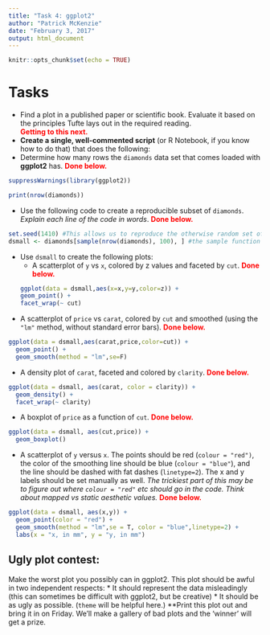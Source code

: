 ```yaml
---
title: "Task 4: ggplot2"
author: "Patrick McKenzie"
date: "February 3, 2017"
output: html_document
---
```


```r
knitr::opts_chunk$set(echo = TRUE)
```

# Tasks
* Find a plot in a published paper or scientific book. Evaluate it based on the principles Tufte lays out in the required reading.  
<span style="color:red"> **Getting to this next.** </span>  
* **Create a single, well-commented script** (or R Notebook, if you know how to do that) that does the following:  
* Determine how many rows the `diamonds` data set that comes loaded with **ggplot2** has. <span style="color:red"> **Done below.** </span>
```r
suppressWarnings(library(ggplot2))
```
```r
print(nrow(diamonds))
```
* Use the following code to create a reproducible subset of `diamonds`. *Explain each line of the code in words*. <span style="color:red"> **Done below.** </span>
```r
set.seed(1410) #This allows us to reproduce the otherwise random set of draws by the "sample" function
dsmall <- diamonds[sample(nrow(diamonds), 100), ] #the sample function is making a random draw of 100 row numbers from the `diamonds` data set. The bracketed part is then calling these rows from the `diamonds` data set, and these rose are saved in the object "dsmall"
```
* Use `dsmall` to create the following plots:
    * A scatterplot of `y` vs `x`, colored by z values and faceted by `cut`. <span style="color:red"> **Done below.** </span>
```r
ggplot(data = dsmall,aes(x=x,y=y,color=z)) + 
  geom_point() + 
  facet_wrap(~ cut)
```  

* A scatterplot of `price` vs `carat`, colored by `cut` and smoothed (using the `"lm"` method, without standard error bars). <span style="color:red"> **Done below.** </span>  
```r
ggplot(data = dsmall,aes(carat,price,color=cut)) + 
  geom_point() + 
  geom_smooth(method = "lm",se=F)
```  

* A density plot of `carat`, faceted and colored by `clarity`. <span style="color:red"> **Done below.** </span>
```r
ggplot(data = dsmall, aes(carat, color = clarity)) + 
  geom_density() + 
  facet_wrap(~ clarity)
```  

* A boxplot of `price` as a function of `cut`. <span style="color:red"> **Done below.** </span>
```r
ggplot(data = dsmall, aes(cut,price)) + 
  geom_boxplot()
```  

* A scatterplot of `y` versus `x`. The points should be red (`colour = "red")`, the color of the smoothing line should be blue (`colour = "blue"`), and the line should be dashed with fat dashes (`linetype=2`). The x and y labels should be set manually as well. *The trickiest part of this may be to figure out where `colour = "red"` etc should go in the code. Think about mapped vs static aesthetic values.* <span style="color:red"> **Done below.** </span>
```r
ggplot(data = dsmall, aes(x,y)) + 
  geom_point(color = "red") + 
  geom_smooth(method = "lm",se = T, color = "blue",linetype=2) +
  labs(x = "x, in mm", y = "y, in mm")
```

## Ugly plot contest:
Make the worst plot you possibly can in ggplot2. This plot should be awful in two independent respects:
    *  It should represent the data misleadingly (this can sometimes be difficult with ggplot2, but be creative)
    *  It should be as ugly as possible. (`theme` will be helpful here.)
**Print this plot out and bring it in on Friday. We'll make a gallery of bad plots and the 'winner' will get a prize.